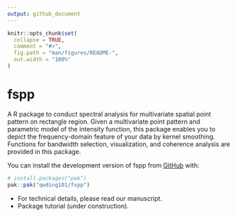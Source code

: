 ```yaml
---
output: github_document
---
```


<!-- README.md is generated from README.Rmd. Please edit that file -->

```r
knitr::opts_chunk$set(
  collapse = TRUE,
  comment = "#>",
  fig.path = "man/figures/README-",
  out.width = "100%"
)
```

# fspp

<!-- badges: start -->
<!-- badges: end -->

A R package to conduct spectral analysis for multivariate spatial point pattern on rectangle region. Given a multivariate point pattern and parametric model of the intensity function, this package enables you to depict the frequency-domain feature of your data by kernel smoothing. Functions for bandwidth selection, visualization, and coherence analysis are provided in this package.

You can install the development version of fspp from [GitHub](https://github.com/) with:

``` r
# install.packages("pak")
pak::pak("qwding101/fspp")
```

-   For technical details, please read our manuscript.
-   Package tutorial (under construction).
<!-- You'll still need to render `README.Rmd` regularly, to keep `README.md` up-to-date. `devtools::build_readme()` is handy for this. In that case, don't forget to commit and push the resulting figure files, so they display on GitHub and CRAN. -->
